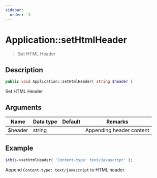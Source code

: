 ```yaml
---
sidebar:
  order:  3
---
```


# Application::setHtmlHeader

> Set HTML Header

## Description

```php
public void Application::setHtmlHeader( string $header )
```

Set HTML Header

## Arguments

| Name    | Data type | Default | Remarks                  |
| ------- | --------- | ------- | ------------------------ |
| $header | string    |         | Appending header content |

## Example

```php title="Controller"
$this->setHtmlHeader( 'Content-type: text/javascript' );
```

Append `Content-type: text/javascript` to HTML header.
